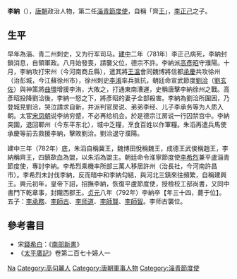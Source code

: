 {{Otheruses|李纳 (作家)}}

'''李納'''（{{bd|759年||792年|catIdx=L}}），[[唐朝|唐朝]]政治人物，第二任[[淄青節度使|淄青節度使]]，自稱「齊[[王|王]]」，[[李正己|李正己]]之子。

== 生平 ==
早年為淄、青二州刺史，又为行军司马。[[建中_(唐朝)|建中]]二年（781年）李正己病死，李納封鎖消息，自領軍政。八月始發喪，請襲父位，德宗不許。李納派[[高彥昭|高彥昭]]守濮陽。十月，李納攻打宋州（今河南商丘縣），遣其將[[王溫|王溫]]會同魏博將信都[[承慶|承慶]]共攻徐州（治彭城，今江蘇徐州市），徐州刺史[[李淆|李淆]]率兵抵抗，朝廷命宣武節度[[劉洽|劉洽]]（[[劉玄佐|劉玄佐]]）與神策將[[曲環|曲環]]增援李洧，大敗之，打通東南漕運，史稱唐擊李納徐州之戰。高彥昭投降劉洽後，李納一怒之下，將彥昭的妻子全部殺害。李納為劉洽所圍困，乃登城見劉洽，哭泣請求自新，并派判官房说、弟弟李经、儿子李承务等为人质入朝。太宦[[宋凤朝|宋凤朝]]说李纳穷蹙，不必再给机会。於是德宗江房说一行囚禁宫中。李納突圍，退回鄆州（今东平东北），城中乏糧，烹食百姓以作軍糧。朱滔再遣兵馬使承慶等前去救援李納，擊敗劉洽。劉洽退守濮陽。

建中三年（782年）底，朱滔自稱冀王，魏博田悅稱魏王，成德王武俊稱趙王，李納稱齊王，四鎮歃血為盟，以朱滔為盟主。朝廷命令淮寧節度使[[李希烈|李希烈]]兼平盧淄青節度使，專討李納。李希烈乘機率所部三萬人移居許州（治長社，今河南許昌市）。李希烈未討伐李納，反而暗中和李納勾結，與河北三鎮來往頻繁，自稱建興王。興元初年，皇帝下詔，招撫李納，恢復平盧節度使，授檢校工部尚書，又同中書門下乾章事，封隴西郡王。[[貞元_(唐朝)|贞元]]八年（792年）李納卒【年三十四，薨于位】。五子：[[李承務|李承務]]、[[李師古|李師古]]、[[李师道|李师道]]、[[李師賢|李師賢]]、[[李師智|李師智]]。李师古襲位。

== 參考書目 ==
* 宋[[錢易|錢希白]]：《[[南部新書|南部新書]]》
* 《[[太平廣記|太平廣記]]》卷第二百七十婦人一

{{Authority control}}
{{DEFAULTSORT:Li李}}
[[Category:李姓|Na]]
[[Category:高句麗人|Category:高句麗人]]
[[Category:唐朝軍事人物|Category:唐朝軍事人物]]
[[Category:淄青節度使|Category:淄青節度使]]
